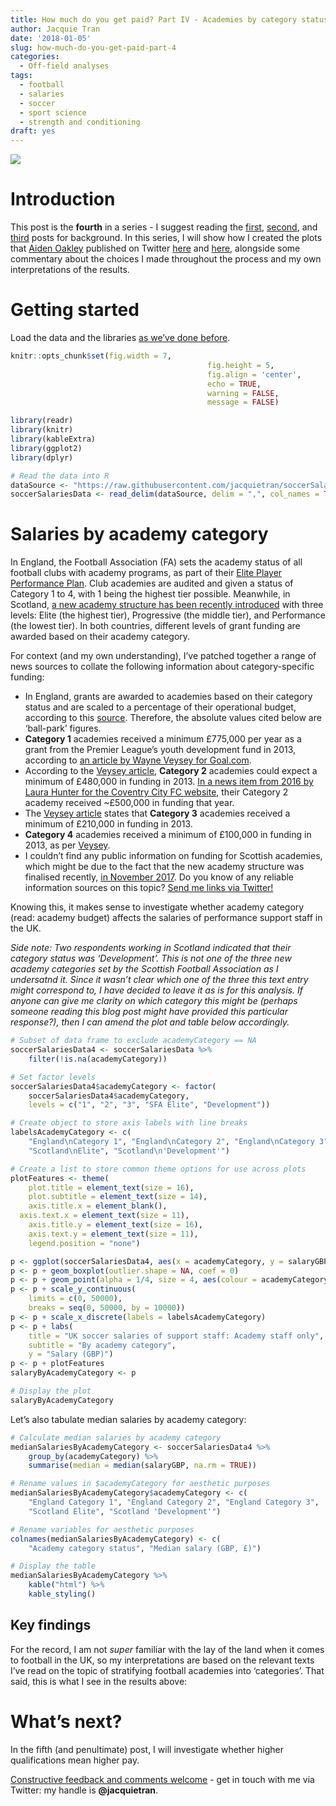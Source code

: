 ```yaml
---
title: How much do you get paid? Part IV - Academies by category status
author: Jacquie Tran
date: '2018-01-05'
slug: how-much-do-you-get-paid-part-4
categories:
  - Off-field analyses
tags:
  - football
  - salaries
  - soccer
  - sport science
  - strength and conditioning
draft: yes
---
```


![](/img/post/the-ball-stadion-football-the-pitch-47730.jpeg)

# Introduction
This post is the **fourth** in a series - I suggest reading the [first](/2018/01/02/how-much-do-you-get-paid-part-1/), [second](/2018/01/03/how-much-do-you-get-paid-part-2/), and [third](/2018/01/04/how-much-do-you-get-paid-part-3/) posts for background. In this series, I will show how I created the plots that [Aiden Oakley](https://www.twitter.com/ajoakley/) published on Twitter [here](https://www.twitter.com/ajoakley/status/944564698166513665/) and [here](https://twitter.com/ajoakley/status/944936008285552642/), alongside some commentary about the choices I made throughout the process and my own interpretations of the results.

# Getting started
Load the data and the libraries [as we've done before](/2018/01/02/how-much-do-you-get-paid-part-1/).

``` r

knitr::opts_chunk$set(fig.width = 7,
											fig.height = 5,
											fig.align = 'center',
											echo = TRUE,
											warning = FALSE,
											message = FALSE)

```

``` r

library(readr)
library(knitr)
library(kableExtra)
library(ggplot2)
library(dplyr)

# Read the data into R
dataSource <- "https://raw.githubusercontent.com/jacquietran/soccerSalariesDataPublic/master/soccerSalariesDataPublic.csv"
soccerSalariesData <- read_delim(dataSource, delim = ",", col_names = TRUE, col_types = NULL)

```

# Salaries by academy category
In England, the Football Association (FA) sets the academy status of all football clubs with academy programs, as part of their [Elite Player Performance Plan](http://www.thefa.com/~/media/C2FB1444624F4367AA477A72D94B50BF.ashx). Club academies are audited and given a status of Category 1 to 4, with 1 being the highest tier possible. Meanwhile, in Scotland, [a new academy structure has been recently introduced](http://www.youthfootballscotland.co.uk/gots/item/19915-scottish-fa-make-project-brave-announcement.html) with three levels: Elite (the highest tier), Progressive (the middle tier), and Performance (the lowest tier). In both countries, different levels of grant funding are awarded based on their academy category.

For context (and my own understanding), I've patched together a range of news sources to collate the following information about category-specific funding:

- In England, grants are awarded to academies based on their category status and are scaled to a percentage of their operational budget, according to this [source](http://www.hltco.org/2012/08/01/what-the-eppp-means-for-us/). Therefore, the absolute values cited below are 'ball-park' figures.
- **Category 1** academies received a minimum £775,000 per year as a grant from the Premier League's youth development fund in 2013, according to [an article by Wayne Veysey for Goal.com](http://www.goal.com/en-gb/news/2896/premier-league/2013/01/25/3699412/arsenal-liverpool-tottenham-win-top-academy-grade-but).
- According to the [Veysey article](http://www.goal.com/en-gb/news/2896/premier-league/2013/01/25/3699412/arsenal-liverpool-tottenham-win-top-academy-grade-but), **Category 2** academies could expect a minimum of £480,000 in funding in 2013. [In a news item from 2016 by Laura Hunter for the Coventry City FC website](https://www.ccfc.co.uk/news/2016/june/news-richard-stevens-on-what-it-means-to-have-a-category-ii-football-academy-/), their Category 2 academy received ~£500,000 in funding that year.
- The [Veysey article](http://www.goal.com/en-gb/news/2896/premier-league/2013/01/25/3699412/arsenal-liverpool-tottenham-win-top-academy-grade-but) states that **Category 3** academies received a minimum of £210,000 in funding in 2013.
- **Category 4** academies received a minimum of £100,000 in funding in 2013, as per [Veysey](http://www.goal.com/en-gb/news/2896/premier-league/2013/01/25/3699412/arsenal-liverpool-tottenham-win-top-academy-grade-but).
- I couldn't find any public information on funding for Scottish academies, which might be due to the fact that the new academy structure was finalised recently, [in November 2017](https://www.scottishfa.co.uk/news/project-brave-update/). Do you know of any reliable information sources on this topic? [Send me links via Twitter!](https://www.twitter.com/jacquietran)

Knowing this, it makes sense to investigate whether academy category (read: academy budget) affects the salaries of performance support staff in the UK.

_Side note: Two respondents working in Scotland indicated that their category status was 'Development'. This is not one of the three new academy categories set by the Scottish Football Association as I undersatnd it. Since it wasn't clear which one of the three this text entry might correspond to, I have decided to leave it as is for this analysis. If anyone can give me clarity on which category this might be (perhaps someone reading this blog post might have provided this particular response?), then I can amend the plot and table below accordingly._

``` r

# Subset of data frame to exclude academyCategory == NA
soccerSalariesData4 <- soccerSalariesData %>%
	filter(!is.na(academyCategory))

# Set factor levels
soccerSalariesData4$academyCategory <- factor(
	soccerSalariesData4$academyCategory,
	levels = c("1", "2", "3", "SFA Elite", "Development"))

# Create object to store axis labels with line breaks
labelsAcademyCategory <- c(
	"England\nCategory 1", "England\nCategory 2", "England\nCategory 3",
	"Scotland\nElite", "Scotland\n'Development'")

# Create a list to store common theme options for use across plots
plotFeatures <- theme(
	plot.title = element_text(size = 16),
	plot.subtitle = element_text(size = 14),
	axis.title.x = element_blank(),
  axis.text.x = element_text(size = 11),
	axis.title.y = element_text(size = 16),
	axis.text.y = element_text(size = 11),
	legend.position = "none")

p <- ggplot(soccerSalariesData4, aes(x = academyCategory, y = salaryGBP))
p <- p + geom_boxplot(outlier.shape = NA, coef = 0)
p <- p + geom_point(alpha = 1/4, size = 4, aes(colour = academyCategory))
p <- p + scale_y_continuous(
	limits = c(0, 50000),
	breaks = seq(0, 50000, by = 10000))
p <- p + scale_x_discrete(labels = labelsAcademyCategory)
p <- p + labs(
	title = "UK soccer salaries of support staff: Academy staff only",
	subtitle = "By academy category",
	y = "Salary (GBP)")
p <- p + plotFeatures
salaryByAcademyCategory <- p

# Display the plot
salaryByAcademyCategory

```

Let's also tabulate median salaries by academy category:

``` r

# Calculate median salaries by academy category
medianSalariesByAcademyCategory <- soccerSalariesData4 %>%
	group_by(academyCategory) %>%
	summarise(median = median(salaryGBP, na.rm = TRUE))

# Rename values in $academyCategory for aesthetic purposes
medianSalariesByAcademyCategory$academyCategory <- c(
	"England Category 1", "England Category 2", "England Category 3",
	"Scotland Elite", "Scotland 'Development'")

# Rename variables for aesthetic purposes
colnames(medianSalariesByAcademyCategory) <- c(
	"Academy category status", "Median salary (GBP, £)")

# Display the table
medianSalariesByAcademyCategory %>%
	kable("html") %>%
	kable_styling()

```

## Key findings

For the record, I am not _super_ familiar with the lay of the land when it comes to football in the UK, so my interpretations are based on the relevant texts I've read on the topic of stratifying football academies into 'categories'. That said, this is what I see in the results above:



# What's next?

In the fifth (and penultimate) post, I will investigate whether higher qualifications mean higher pay.

[Constructive feedback and comments welcome](https://www.twitter.com/jacquietran) - get in touch with me via Twitter: my handle is **@jacquietran**.